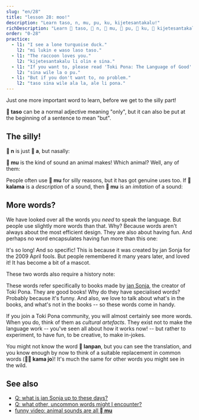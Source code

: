 ```yaml
---
slug: "en/28"
title: "lesson 28: moo!"
description: "Learn taso, n, mu, pu, ku, kijetesantakalu!"
richDescription: "Learn 󱥨 taso, 󱦆 n, 󱤹 mu, 󱥕 pu, 󱦈 ku, 󱦀 kijetesantakalu!"
order: "0-28"
practice:
  - l1: "I see a lone turquoise duck."
    l2: "mi lukin e waso laso taso."
  - l1: "The raccoon loves you."
    l2: "kijetesantakalu li olin e sina."
  - l1: "If you want to, please read 'Toki Pona: The Language of Good' by Sonja Lang."
    l2: "sina wile la o pu."
  - l1: "But if you don't want to, no problem."
    l2: "taso sina wile ala la, ale li pona."
---
```



Just one more important word to learn, before we get to the silly part!

<List>
  <Word sl="taso" m="but, only" />
</List>

**󱥨 taso** can be a normal adjective meaning "only", but it can also be put at the beginning of a sentence to mean "but".

<List>
  <Sentence sl="mi awen wan taso." m="I remain alone." />
  <Sentence sl="taso mi awen pilin pona." m="But I keep my spirits up." />
</List>

## The silly!

**󱦆 n** is just **󱤀 a**, but nasally:

<List>
  <Word sl="n" m="hmm, umm" />
  <Sentence sl="n... mi sona ala." m="ummm... I don't know." />
</List>

**󱤹 mu** is the kind of sound an animal makes! Which animal? Well, any of them:

<List>
  <Word sl="mu" m="moo, meow, woof, neigh..." />
  <Sentence sl="soweli mute! mu mu mu mu mu mu." m="Six cows! <a target='_blank' href='https://www.youtube.com/watch?v=xxClPfZDn-E'>Moo moo moo moo moo moo</a>." />
</List>

People often use **󱤹 mu** for silly reasons, but it has got genuine uses too. If **󱤕 kalama** is a *description* of a sound, then **󱤹 mu** is an *imitation* of a sound:

<List>
  <Sentence sl="mi kute e kalama suli." m="I heard a loud noise." />
  <Sentence sl="mi kute e mu suli." m="I heard a loud bang." />
</List>

## More words?

We have looked over all the words you *need* to speak the language. But people use slightly more words than that. Why? Because words aren't always about the most efficient design. They are also about having fun. And perhaps no word encapsulates having fun more than this one:

<List>
  <Word sl="kijetesantakalu" m="raccoon; raccoon-like animal, like a cacomistle, red panda, kinkajou" />
</List>

It's so long! And so specific! This is because it was created by jan Sonja for the 2009 April fools. But people remembered it many years later, and loved it! It has become a bit of a mascot.

These two words also require a history note:

<List>
  <Word sl="pu" m="(to interact with) <i>Toki Pona: The Language of Good (2014)</i>, by jan Sonja" />
  <Word sl="ku" m="(to interact with) <i>Toki Pona Dictionary (2021)</i>, by jan Sonja" />
</List>

These words refer specifically to books made by [jan Sonja](https://tokipona.org), the creator of Toki Pona. They are good books! Why do they have specialised words? Probably because it's funny.
And also, we love to talk about what's in the books, and what's not in the books -- so these words come in handy.

If you join a Toki Pona community, you will almost certainly see more words. When you do, think of them as *cultural artefacts*. They exist not to make the language work -- you've seen all about how it works now! -- but rather to experiment, to have fun, to be creative, to make in-jokes.

<List>
  <Sentence sl="kijetesantakalu tonsi li lanpan ala lanpan e soko?" m="Does the non-binary raccoon steal mushrooms?" />
</List>

You might not know the word **󱦅 lanpan**, but you can see the translation, and you know enough by now to think of a suitable replacement in common words (**󱤖󱤓 kama jo**)! It's much the same for other words you might see in the wild.

<Practice exercises={frontmatter.practice} client:only="react" />

## See also
* [Q: what is jan Sonja up to these days?](en/jan-sonja/)
* [Q: what other, uncommon words might I encounter?](en/uncommon-words/)
* [funny video: animal sounds are all **󱤹 mu**](https://www.youtube.com/watch?v=zh-kLJI43xw)

